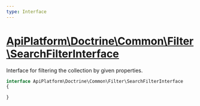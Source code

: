 ```yaml
---
type: Interface
---
```


# [ApiPlatform\Doctrine\Common\Filter\SearchFilterInterface](/docs/v3.1/reference/Doctrine/Common/Filter/SearchFilterInterface)

Interface for filtering the collection by given properties.


```php
interface ApiPlatform\Doctrine\Common\Filter\SearchFilterInterface
{

}
```
